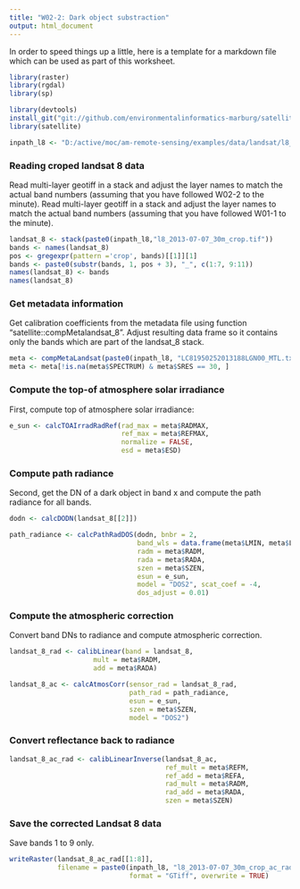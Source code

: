 ```yaml
---
title: "W02-2: Dark object substraction"
output: html_document
---
```


In order to speed things up a little, here is a template for a markdown file
which can be used as part of this worksheet.

```r
library(raster)
library(rgdal)
library(sp)

library(devtools)
install_git("git://github.com/environmentalinformatics-marburg/satellite")
library(satellite)

inpath_l8 <- "D:/active/moc/am-remote-sensing/examples/data/landsat/l8_2013-07-07/"
```

### Reading croped landsat 8 data
Read multi-layer geotiff in a stack and adjust the layer names to match the 
actual band numbers (assuming that you have followed W02-2 to the minute).
Read multi-layer geotiff in a stack and adjust the layer names to match the 
actual band numbers (assuming that you have followed W01-1 to the minute).
```r
landsat_8 <- stack(paste0(inpath_l8,"l8_2013-07-07_30m_crop.tif"))
bands <- names(landsat_8)
pos <- gregexpr(pattern ='crop', bands)[[1]][1]
bands <- paste0(substr(bands, 1, pos + 3), "_", c(1:7, 9:11))
names(landsat_8) <- bands
names(landsat_8)
```

### Get metadata information
Get calibration coefficients from the metadata file using function 
"satellite::compMetalandsat_8". Adjust resulting data frame so it contains only
the bands which are part of the landsat_8 stack.
```r
meta <- compMetaLandsat(paste0(inpath_l8, "LC81950252013188LGN00_MTL.txt"))
meta <- meta[!is.na(meta$SPECTRUM) & meta$SRES == 30, ]

```

### Compute the top-of atmosphere solar irradiance
First, compute top of atmosphere solar irradiance:
```r
e_sun <- calcTOAIrradRadRef(rad_max = meta$RADMAX, 
                            ref_max = meta$REFMAX, 
                            normalize = FALSE,
                            esd = meta$ESD)
```

### Compute path radiance
Second, get the DN of a dark object in band x and compute the path radiance for
all bands.
```r
dodn <- calcDODN(landsat_8[[2]])

path_radiance <- calcPathRadDOS(dodn, bnbr = 2, 
                                band_wls = data.frame(meta$LMIN, meta$LMAX), 
                                radm = meta$RADM, 
                                rada = meta$RADA, 
                                szen = meta$SZEN, 
                                esun = e_sun, 
                                model = "DOS2", scat_coef = -4, 
                                dos_adjust = 0.01)
```


### Compute the atmospheric correction
Convert band DNs to radiance and compute atmospheric correction.
```r
landsat_8_rad <- calibLinear(band = landsat_8, 
                     mult = meta$RADM, 
                     add = meta$RADA)

landsat_8_ac <- calcAtmosCorr(sensor_rad = landsat_8_rad,
                              path_rad = path_radiance, 
                              esun = e_sun,
                              szen = meta$SZEN, 
                              model = "DOS2")
```

### Convert reflectance back to radiance
```r
landsat_8_ac_rad <- calibLinearInverse(landsat_8_ac,
                                       ref_mult = meta$REFM, 
                                       ref_add = meta$REFA,
                                       rad_mult = meta$RADM,
                                       rad_add = meta$RADA,
                                       szen = meta$SZEN)

```


### Save the corrected Landsat 8 data
Save bands 1 to 9 only.
```r
writeRaster(landsat_8_ac_rad[[1:8]], 
            filename = paste0(inpath_l8, "l8_2013-07-07_30m_crop_ac_rad.tif"),
                              format = "GTiff", overwrite = TRUE)
  ```
